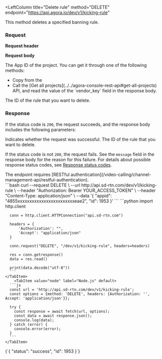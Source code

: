 
<RestAPILayout>

  <LeftColumn
    title="Delete rule"
    method="DELETE"
    endpoint="https://api.agora.io/dev/v1/kicking-rule"
  >

This method deletes a specified banning rule.

### Request

**Request header**

<Authorization/>

**Request body**

<ParameterList title="BODY" required={true}>
  <Parameter name="appid" type="string" required={true}>
      The App ID of the project. You can get it through one of the following methods:
    <ul>
      <li>Copy from the <Link to="{{Global.AGORA_CONSOLE_URL}}"><Vg k="CONSOLE" /></Link></li>
      <li> Call the [Get all projects](../../agora-console-rest-api#get-all-projects) API, and read the value of the `vendor_key` field in the response body.</li>
    </ul>
  </Parameter>
  <Parameter name="id" type="number" required={true}>
      The ID of the rule that you want to delete.
  </Parameter>
</ParameterList>

### Response

If the status code is `200`, the request succeeds, and the response body includes the following parameters:

  <ParameterList title="OK">
    <Parameter 
      name="status" 
      type="string" 
      possibleValues="success, failed"
    >
      Indicates whether the request was successful.
    </Parameter>
    <Parameter name="id" type="integer">
      The ID of the rule that you want to delete.
    </Parameter>
  </ParameterList>

If the status code is not `200`, the request fails. See the `message` field in the response body for the reason for this failure. For details about possible response status codes, see [Response status codes](../../response-status-code).

</LeftColumn>
<RightColumn>

<Section title="Authorization">
The endpoint requires [RESTful authentication](/video-calling/channel-management-api/restful-authentication).
</Section>
<Section title="Request example">
  <Tabs groupId="code-examples">
    <TabItem value="curl" label="curl" default>
      ```bash
      curl --request DELETE \
        --url http://api.sd-rtn.com/dev/v1/kicking-rule \
        --header "Authorization: Bearer YOUR_ACCESS_TOKEN" \
        --header "Content-Type: application/json" \
        --data '{
          "appid": "4855xxxxxxxxxxxxxxxxxxxxxxxxeae2",
          "id": 1953
        }'
      ```
    </TabItem>
        <TabItem value="python" label="Python" default>
      ```python
      import http.client

      conn = http.client.HTTPConnection("api.sd-rtn.com")

      headers = {
          'Authorization': "",
          'Accept': "application/json"
      }

      conn.request("DELETE", "/dev/v1/kicking-rule", headers=headers)

      res = conn.getresponse()
      data = res.read()

      print(data.decode("utf-8"))
      ```
    </TabItem>
        <TabItem value="node" label="Node.js" default>
      ```js
      const url = 'http://api.sd-rtn.com/dev/v1/kicking-rule';
      const options = {method: 'DELETE', headers: {Authorization: '', Accept: 'application/json'}};

      try {
        const response = await fetch(url, options);
        const data = await response.json();
        console.log(data);
      } catch (error) {
        console.error(error);
      }
      ```
    </TabItem>
  </Tabs>
</Section>
<Section title="Response example">
<CodeBlock language="json" showLineNumbers>
{`{
  "status": "success",
  "id": 1953
}`}
</CodeBlock>
</Section>
</RightColumn>
</RestAPILayout>
